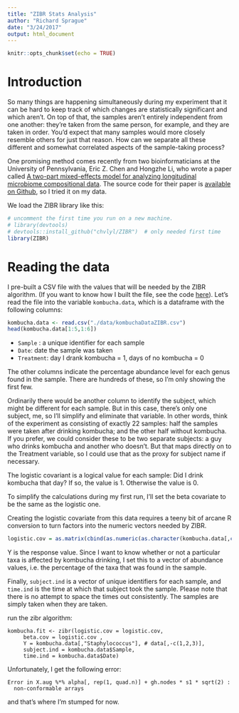 ```yaml
---
title: "ZIBR Stats Analysis"
author: "Richard Sprague"
date: "3/24/2017"
output: html_document
---
```


```r
knitr::opts_chunk$set(echo = TRUE)
```

# Introduction
So many things are happening simultaneously during my experiment that it can be hard to keep track of which changes are statistically significant and which aren't. On top of that, the samples aren't entirely independent from one another: they're taken from the same person, for example, and they are taken in order. You'd expect that many samples would more closely resemble others for just that reason. How can we separate all these different and somewhat correlated aspects of the sample-taking process?

One promising method comes recently from two bioinformaticians at the University of Pennsylvania, Eric Z. Chen and Hongzhe Li, who wrote a paper called [A two-part mixed-effects model for analyzing longitudinal microbiome compositional data](https://academic.oup.com/bioinformatics/article-abstract/32/17/2611/2450750/A-two-part-mixed-effects-model-for-analyzing?rss=1). The source code for their paper is [available on Github](https://github.com/chvlyl/ZIBR), so I tried it on my data.



We load the ZIBR library like this:
```r

# uncomment the first time you run on a new machine. 
# library(devtools)
# devtools::install_github("chvlyl/ZIBR")  # only needed first time
library(ZIBR)

```

# Reading the data

I pre-built a CSV file with the values that will be needed by the ZIBR algorithm. (If you want to know how I built the file, see the code [here](http://local)). Let's read the file into the variable ```kombucha.data```, which is a dataframe with the following columns:
```r
kombucha.data <- read.csv("./data/kombuchaDataZIBR.csv")
head(kombucha.data[1:5,1:6])
```

* ```Sample``` : a unique identifier for each sample
* ```Date```: date the sample was taken
* ```Treatment```: day I drank kombucha = 1, days of no kombucha = 0

The other columns indicate the percentage abundance level for each genus found in the sample. There are hundreds of these, so I'm only showing the first few.

Ordinarily there would be another column to identify the subject, which might be different for each sample. But in this case, there's only one subject, me, so I'll simplify and eliminate that variable. In other words, think of the experiment as consisting of exactly 22 samples: half the samples were taken after drinking kombucha; and the other half without kombucha. If you prefer, we could consider these to be two separate subjects: a guy who drinks kombucha and another who doesn't. But that maps directly on to the Treatment variable, so I could use that as the proxy for subject name if necessary.

The logistic covariant is a logical value for each sample: Did I drink kombucha that day? If so, the value is 1. Otherwise the value is 0.

To simplify the calculations during my first run, I'll set the beta covariate to be the same as the logistic one.

Creating the logistic covariate from this data requires a teeny bit of arcane R conversion to turn factors into the numeric vectors needed by ZIBR.
```r

logistic.cov = as.matrix(cbind(as.numeric(as.character(kombucha.data[,c("Sample")])), as.numeric(kombucha.data[,"Treatment"]))) 

```


Y is the response value. Since I want to know whether or not a particular taxa is affected by kombucha drinking, I set this to a vector of abundance values, i.e. the percentage of the taxa that was found in the sample.

Finally, ```subject.ind``` is a vector of unique identifiers for each sample, and ```time.ind``` is the time at which that subject took the sample. Please note that there is no attempt to space the times out consistently. The samples are simply taken when they are taken.


run the zibr algorithm:
```
kombucha.fit <- zibr(logistic.cov = logistic.cov,
     beta.cov = logistic.cov ,
     Y = kombucha.data[,"Staphylococcus"], # data[,-c(1,2,3)],
     subject.ind = kombucha.data$Sample,
     time.ind = kombucha.data$Date)
```

Unfortunately, I get the following error:
```
Error in X.aug %*% alpha[, rep(1, quad.n)] + gh.nodes * s1 * sqrt(2) : 
  non-conformable arrays
```

and that's where I'm stumped for now.





